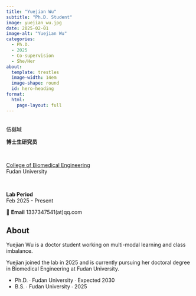```yaml
---
title: "Yuejian Wu"
subtitle: "Ph.D. Student"
image: yuejian_wu.jpg
date: 2025-02-01
image-alt: "Yuejian Wu"
categories:
  - Ph.D.
  - 2025
  - Co-supervision
  - She/Her
about:
  template: trestles
  image-width: 14em
  image-shape: round
  id: hero-heading
format:
  html:
    page-layout: full
---
```


::: {#hero-heading}

&nbsp;
<div class="h1">伍樾瑊</div>

**博士生研究员**  

&nbsp;

[College of Biomedical Engineering](https://bme-college.fudan.edu.cn/)  
Fudan University

&nbsp;

**Lab Period**  
Feb 2025 - Present

📧 **Email** 1337347541(at)qq.com

:::

## About

::: {.grid}

::: {.g-col-6 #about-me-1}

Yuejian Wu is a doctor student working on multi-modal learning and class imbalance.

:::

::: {.g-col-6 #about-me-2}

Yuejian joined the lab in 2025 and is currently pursuing her doctoral degree in Biomedical Engineering at Fudan University.

<ul class="fa-ul">
   <li><span class="fa-li"><i class="fa-solid fa-graduation-cap"></i></span>Ph.D. ∙ Fudan University ∙ Expected 2030</li>
   <li><span class="fa-li"><i class="fa-solid fa-graduation-cap"></i></span>B.S. ∙ Fudan University ∙ 2025</li>
</ul>

:::
:::